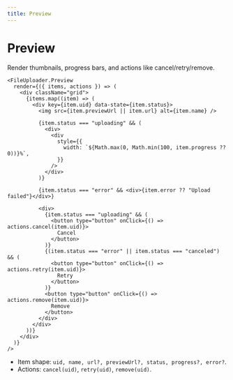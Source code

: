 ```yaml
---
title: Preview
---
```


# Preview

Render thumbnails, progress bars, and actions like cancel/retry/remove.

```tsx
<FileUploader.Preview
  render={({ items, actions }) => (
    <div className="grid">
      {items.map((item) => (
        <div key={item.uid} data-state={item.status}>
          <img src={item.previewUrl || item.url} alt={item.name} />

          {item.status === "uploading" && (
            <div>
              <div
                style={{
                  width: `${Math.max(0, Math.min(100, item.progress ?? 0))}%`,
                }}
              />
            </div>
          )}

          {item.status === "error" && <div>{item.error ?? "Upload failed"}</div>}

          <div>
            {item.status === "uploading" && (
              <button type="button" onClick={() => actions.cancel(item.uid)}>
                Cancel
              </button>
            )}
            {(item.status === "error" || item.status === "canceled") && (
              <button type="button" onClick={() => actions.retry(item.uid)}>
                Retry
              </button>
            )}
            <button type="button" onClick={() => actions.remove(item.uid)}>
              Remove
            </button>
          </div>
        </div>
      ))}
    </div>
  )}
/>
```

- Item shape: `uid, name, url?, previewUrl?, status, progress?, error?`.
- Actions: `cancel(uid)`, `retry(uid)`, `remove(uid)`.
